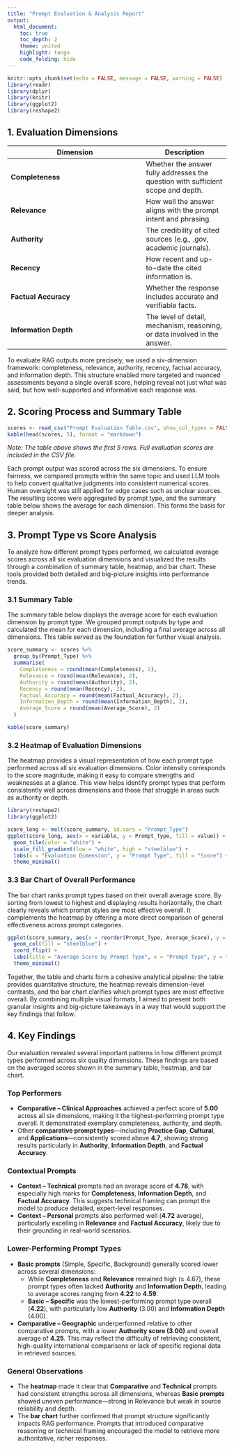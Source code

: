 ```yaml
---
title: "Prompt Evaluation & Analysis Report"
output:
  html_document:
    toc: true
    toc_depth: 2
    theme: united
    highlight: tango
    code_folding: hide
---
```


```r
knitr::opts_chunk$set(echo = FALSE, message = FALSE, warning = FALSE)
library(readr)
library(dplyr)
library(knitr)
library(ggplot2)
library(reshape2)
```

## 1. Evaluation Dimensions

| Dimension | Description |
|---------------------|-------------|
| **Completeness**     | Whether the answer fully addresses the question with sufficient scope and depth. |
| **Relevance**        | How well the answer aligns with the prompt intent and phrasing. |
| **Authority**        | The credibility of cited sources (e.g., .gov, academic journals). |
| **Recency**          | How recent and up-to-date the cited information is. |
| **Factual Accuracy** | Whether the response includes accurate and verifiable facts. |
| **Information Depth**| The level of detail, mechanism, reasoning, or data involved in the answer. |

To evaluate RAG outputs more precisely, we used a six-dimension framework: completeness, relevance, authority, recency, factual accuracy, and information depth. This structure enabled more targeted and nuanced assessments beyond a single overall score, helping reveal not just what was said, but how well-supported and informative each response was.

## 2. Scoring Process and Summary Table
```r

scores <- read_csv("Prompt Evaluation Table.csv", show_col_types = FALSE)
kable(head(scores, 5), format = "markdown")
```


*Note: The table above shows the first 5 rows. Full evaluation scores are included in the CSV file.*

Each prompt output was scored across the six dimensions. To ensure fairness, we compared prompts within the same topic and used LLM tools to help convert qualitative judgments into consistent numerical scores. Human oversight was still applied for edge cases such as unclear sources. The resulting scores were aggregated by prompt type, and the summary table below shows the average for each dimension. This forms the basis for deeper analysis.

## 3. Prompt Type vs Score Analysis

To analyze how different prompt types performed, we calculated average scores across all six evaluation dimensions and visualized the results through a combination of summary table, heatmap, and bar chart. These tools provided both detailed and big-picture insights into performance trends.

### 3.1 Summary Table

The summary table below displays the average score for each evaluation dimension by prompt type. We grouped prompt outputs by type and calculated the mean for each dimension, including a final average across all dimensions. This table served as the foundation for further visual analysis.

```r
score_summary <- scores %>%
  group_by(Prompt_Type) %>%
  summarise(
    Completeness = round(mean(Completeness), 2),
    Relevance = round(mean(Relevance), 2),
    Authority = round(mean(Authority), 2),
    Recency = round(mean(Recency), 2),
    Factual_Accuracy = round(mean(Factual_Accuracy), 2),
    Information_Depth = round(mean(Information_Depth), 2),
    Average_Score = round(mean(Average_Score), 2)
  )

kable(score_summary)
```

### 3.2 Heatmap of Evaluation Dimensions

The heatmap provides a visual representation of how each prompt type performed across all six evaluation dimensions. Color intensity corresponds to the score magnitude, making it easy to compare strengths and weaknesses at a glance. This view helps identify prompt types that perform consistently well across dimensions and those that struggle in areas such as authority or depth.

```r
library(reshape2)
library(ggplot2)

score_long <- melt(score_summary, id.vars = "Prompt_Type")
ggplot(score_long, aes(x = variable, y = Prompt_Type, fill = value)) +
  geom_tile(color = "white") +
  scale_fill_gradient(low = "white", high = "steelblue") +
  labs(x = "Evaluation Dimension", y = "Prompt Type", fill = "Score") +
  theme_minimal()

```

### 3.3 Bar Chart of Overall Performance

The bar chart ranks prompt types based on their overall average score. By sorting from lowest to highest and displaying results horizontally, the chart clearly reveals which prompt styles are most effective overall. It complements the heatmap by offering a more direct comparison of general effectiveness across prompt categories.

```r
ggplot(score_summary, aes(x = reorder(Prompt_Type, Average_Score), y = Average_Score)) +
  geom_col(fill = "steelblue") +
  coord_flip() +
  labs(title = "Average Score by Prompt Type", x = "Prompt Type", y = "Average Score") +
  theme_minimal()

```

Together, the table and charts form a cohesive analytical pipeline: the table provides quantitative structure, the heatmap reveals dimension-level contrasts, and the bar chart clarifies which prompt types are most effective overall. By combining multiple visual formats, I aimed to present both granular insights and big-picture takeaways in a way that would support the key findings that follow.


## 4. Key Findings

Our evaluation revealed several important patterns in how different prompt types performed across six quality dimensions. These findings are based on the averaged scores shown in the summary table, heatmap, and bar chart.

### Top Performers

- **Comparative – Clinical Approaches** achieved a perfect score of **5.00** across all six dimensions, making it the highest-performing prompt type overall. It demonstrated exemplary completeness, authority, and depth.
- Other **comparative prompt types**—including **Practice Gap**, **Cultural**, and **Applications**—consistently scored above **4.7**, showing strong results particularly in **Authority**, **Information Depth**, and **Factual Accuracy**.

### Contextual Prompts

- **Context – Technical** prompts had an average score of **4.78**, with especially high marks for **Completeness**, **Information Depth**, and **Factual Accuracy**. This suggests technical framing can prompt the model to produce detailed, expert-level responses.
- **Context – Personal** prompts also performed well (**4.72** average), particularly excelling in **Relevance** and **Factual Accuracy**, likely due to their grounding in real-world scenarios.

### Lower-Performing Prompt Types

- **Basic prompts** (Simple, Specific, Background) generally scored lower across several dimensions:
  - While **Completeness** and **Relevance** remained high (≥ 4.67), these prompt types often lacked **Authority** and **Information Depth**, leading to average scores ranging from **4.22** to **4.59**.
  - **Basic – Specific** was the lowest-performing prompt type overall (**4.22**), with particularly low **Authority** (3.00) and **Information Depth** (4.00).

- **Comparative – Geographic** underperformed relative to other comparative prompts, with a lower **Authority score (3.00)** and overall average of **4.25**. This may reflect the difficulty of retrieving consistent, high-quality international comparisons or lack of specific regional data in retrieved sources.

### General Observations

- The **heatmap** made it clear that **Comparative** and **Technical** prompts had consistent strengths across all dimensions, whereas **Basic prompts** showed uneven performance—strong in Relevance but weak in source reliability and depth.
- The **bar chart** further confirmed that prompt structure significantly impacts RAG performance. Prompts that introduced comparative reasoning or technical framing encouraged the model to retrieve more authoritative, richer responses.